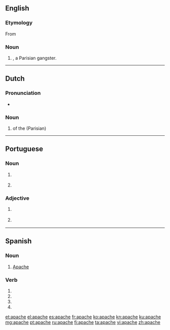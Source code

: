 {{also|Apache}}
==English==

===Etymology===
From {{etyl|fr|en}} {{term|lang=fr|apache}}

===Noun===
{{en-noun}}

# {{alternative case form of|Apache|nodot=yes}}, a Parisian gangster.

----

==Dutch==

===Pronunciation===
* {{hyphenation|apa|che|lang=nl}}

===Noun===
{{nl-noun|m|-en|pl2=-s|-}}

# {{l|en|member}} of the (Parisian) {{l|en|underworld}}

----

==Portuguese==

===Noun===
{{pt-noun|mf|s}}

# {{l/en|Apache}} {{gloss|Apache person}}
# {{l/en|Apache}} {{gloss|Apache language}}

===Adjective===
{{pt-adj|apach|e}}

# {{l/en|Apache}} {{gloss|of or relating to the Apache people and their culture}}
# {{l/en|Apache}} {{gloss|of or relating to the Apache language}}

----

==Spanish==

===Noun===
{{es-noun|mf}}

# [[Apache]]

===Verb===
{{es-verb-form}}
 
# {{es-verb form of|ending=ar|mood=imperative|pers=2|formal=yes|number=singular|apachar}}
# {{es-verb form of|ending=ar|mood=subjunctive|tense=present|pers=1|number=singular|apachar}}
# {{es-verb form of|ending=ar|mood=subjunctive|tense=present|pers=2|formal=yes|number=singular|apachar}}
# {{es-verb form of|ending=ar|mood=subjunctive|tense=present|pers=3|number=singular|apachar}}

[[et:apache]]
[[el:apache]]
[[es:apache]]
[[fr:apache]]
[[ko:apache]]
[[kn:apache]]
[[ku:apache]]
[[mg:apache]]
[[pt:apache]]
[[ru:apache]]
[[fi:apache]]
[[ta:apache]]
[[vi:apache]]
[[zh:apache]]